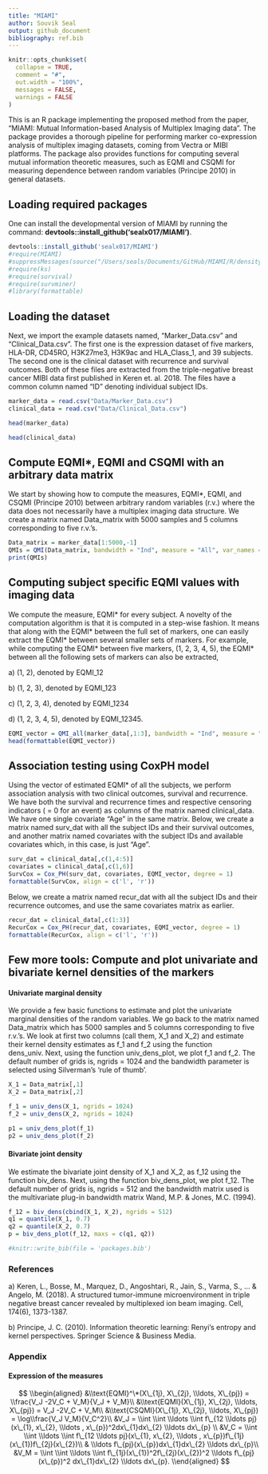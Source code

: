 ```yaml
---
title: "MIAMI"
author: Souvik Seal
output: github_document
bibliography: ref.bib
---
```


```r
knitr::opts_chunk$set(
  collapse = TRUE,
  comment = "#",
  out.width = "100%",
  messages = FALSE,
  warnings = FALSE
)
```

This is an R package implementing the proposed method from the paper, "MIAMI: Mutual Information-based Analysis of Multiplex Imaging data". The package provides a thorough pipeline for performing marker co-expression analysis of multiplex imaging datasets, coming from Vectra or MIBI platforms. The package also provides functions for computing several mutual information theoretic measures, such as EQMI and CSQMI for measuring dependence between random variables (Principe 2010) in general datasets.

## Loading required packages

One can install the developmental version of MIAMI by running the command: **devtools::install_github('sealx017/MIAMI')**.

```r
devtools::install_github('sealx017/MIAMI')
#require(MIAMI)
#suppressMessages(source("/Users/seals/Documents/GitHub/MIAMI/R/density_and_EQMI.R"))
#require(ks)
#require(survival)
#require(survminer)
#library(formattable)

```

## Loading the dataset

Next, we import the example datasets named, "Marker_Data.csv" and "Clinical_Data.csv". The first one is the expression dataset of five markers, HLA-DR, CD45RO, H3K27me3, H3K9ac and HLA_Class_1, and 39 subjects. The second one is the clinical dataset with recurrence and survival outcomes. Both of these files are extracted from the triple-negative breast cancer MIBI data first published in Keren et. al. 2018. The files have a common column named "ID" denoting individual subject IDs.

```r

marker_data = read.csv("Data/Marker_Data.csv")
clinical_data = read.csv("Data/Clinical_Data.csv")

```

```r
head(marker_data)
```

```r
head(clinical_data)
```

## Compute EQMI\*, EQMI and CSQMI with an arbitrary data matrix

We start by showing how to compute the measures, EQMI\*, EQMI, and CSQMI (Principe 2010) between arbitrary random variables (r.v.) where the data does not necessarily have a multiplex imaging data structure. We create a matrix named Data_matrix with 5000 samples and 5 columns corresponding to five r.v.'s.

```r

Data_matrix = marker_data[1:5000,-1]
QMIs = QMI(Data_matrix, bandwidth = "Ind", measure = "All", var_names = T)
print(QMIs)

```

## Computing subject specific EQMI values with imaging data

We compute the measure, EQMI\* for every subject. A novelty of the computation algorithm is that it is computed in a step-wise fashion. It means that along with the EQMI\* between the full set of markers, one can easily extract the EQMI\* between several smaller sets of markers. For example, while computing the EQMI\* between five markers, (1, 2, 3, 4, 5), the EQMI\* between all the following sets of markers can also be extracted,

a\) (1, 2), denoted by EQMI_12

b\) (1, 2, 3), denoted by EQMI_123

c\) (1, 2, 3, 4), denoted by EQMI_1234

d\) (1, 2, 3, 4, 5), denoted by EQMI_12345.

```r

EQMI_vector = QMI_all(marker_data[,1:3], bandwidth = "Ind", measure = "EQMI_star", progress_bar = "False")
head(formattable(EQMI_vector))

```

## Association testing using CoxPH model

Using the vector of estimated EQMI\* of all the subjects, we perform association analysis with two clinical outcomes, survival and recurrence. We have both the survival and recurrence times and respective censoring indicators ( = 0 for an event) as columns of the matrix named clinical_data. We have one single covariate "Age" in the same matrix. Below, we create a matrix named surv_dat with all the subject IDs and their survival outcomes, and another matrix named covariates with the subject IDs and available covariates which, in this case, is just "Age".

```r

surv_dat = clinical_data[,c(1,4:5)]
covariates = clinical_data[,c(1,6)]
SurvCox = Cox_PH(surv_dat, covariates, EQMI_vector, degree = 1)
formattable(SurvCox, align = c('l', 'r'))

```

Below, we create a matrix named recur_dat with all the subject IDs and their recurrence outcomes, and use the same covariates matrix as earlier.

```r

recur_dat = clinical_data[,c(1:3)]
RecurCox = Cox_PH(recur_dat, covariates, EQMI_vector, degree = 1)
formattable(RecurCox, align = c('l', 'r'))

```

## Few more tools: Compute and plot univariate and bivariate kernel densities of the markers

#### Univariate marginal density

We provide a few basic functions to estimate and plot the univariate marginal densities of the random variables. We go back to the matrix named Data_matrix which has 5000 samples and 5 columns corresponding to five r.v.'s. We look at first two columns (call them, X_1 and X_2) and estimate their kernel density estimates as f_1 and f_2 using the function dens_univ. Next, using the function univ_dens_plot, we plot f_1 and f_2. The default number of grids is, ngrids = 1024 and the bandwidth parameter is selected using Silverman's 'rule of thumb'.

```r

X_1 = Data_matrix[,1]
X_2 = Data_matrix[,2]  

f_1 = univ_dens(X_1, ngrids = 1024)
f_2 = univ_dens(X_2, ngrids = 1024)

p1 = univ_dens_plot(f_1)
p2 = univ_dens_plot(f_2)

```

#### Bivariate joint density

We estimate the bivariate joint density of X_1 and X_2, as f_12 using the function biv_dens. Next, using the function biv_dens_plot, we plot f_12. The default number of grids is, ngrids = 512 and the bandwidth matrix used is the multivariate plug-in bandwidth matrix Wand, M.P. & Jones, M.C. (1994).

```r


f_12 = biv_dens(cbind(X_1, X_2), ngrids = 512)
q1 = quantile(X_1, 0.7)
q2 = quantile(X_2, 0.7)
p = biv_dens_plot(f_12, maxs = c(q1, q2))


```

```r
#knitr::write_bib(file = 'packages.bib')
```

### References

a\) Keren, L., Bosse, M., Marquez, D., Angoshtari, R., Jain, S., Varma, S., ... & Angelo, M. (2018). A structured tumor-immune microenvironment in triple negative breast cancer revealed by multiplexed ion beam imaging. Cell, 174(6), 1373-1387.

b\) Principe, J. C. (2010). Information theoretic learning: Renyi's entropy and kernel perspectives. Springer Science & Business Media.

### Appendix

#### Expression of the measures

$$ \\begin{aligned} &\\text{EQMI}^\*(X\_{1j}, X\_{2j}, \\ldots, X\_{pj}) = \\frac{V_J -2V_C + V_M}{V_J + V_M}\\ 
&\\text{EQMI}(X\_{1j}, X\_{2j}, \\ldots, X\_{pj}) = V_J -2V_C + V_M\\
&\\text{CSQMI}(X\_{1j}, X\_{2j}, \\ldots, X\_{pj}) = \log\\frac{V_J V_M}{V_C^2}\\
&V_J = \\int \\int \\ldots \\int f\_{12 \\ldots pj}(x\_{1}, x\_{2}, \\ldots , x\_{p})^2dx\_{1}dx\_{2} \\ldots dx\_{p} \\ &V_C = \\int \\int \\ldots \\int f\_{12 \\ldots pj}(x\_{1}, x\_{2}, \\ldots , x\_{p})f\_{1j}(x\_{1})f\_{2j}(x\_{2})\\ & \\ldots f\_{pj}(x\_{p})dx\_{1}dx\_{2} \\ldots dx\_{p}\\ &V_M = \\int \\int \\ldots \\int f\_{1j}(x\_{1})^2f\_{2j}(x\_{2})^2 \\ldots f\_{pj}(x\_{p})^2 dx\_{1}dx\_{2} \\ldots dx\_{p}. \\end{aligned} $$
